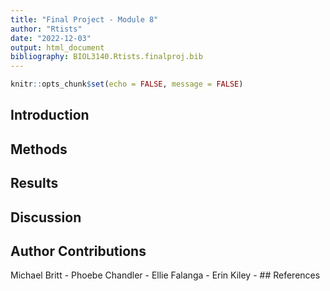 ```yaml
---
title: "Final Project - Module 8"
author: "Rtists"
date: "2022-12-03"
output: html_document
bibliography: BIOL3140.Rtists.finalproj.bib
---
```


```r
knitr::opts_chunk$set(echo = FALSE, message = FALSE)
```

## Introduction 

## Methods

## Results

## Discussion 

## Author Contributions 
Michael Britt - 
Phoebe Chandler - 
Ellie Falanga - 
Erin Kiley - 
## References 

